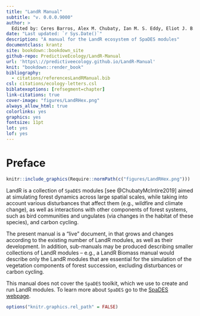 ```yaml
---
title: "LandR Manual"
subtitle: "v. 0.0.0.9000"
author: >
  Edited by: Ceres Barros, Alex M. Chubaty, Ian M. S. Eddy, Eliot J. B. McIntire
date: "Last updated: `r Sys.Date()`"
description: "A manual for the LandR ecosystem of SpaDES modules"
documentclass: krantz
site: bookdown::bookdown_site
github-repo: PredictiveEcology/LandR-Manual
url: 'https\://predictiveecology.github.io/LandR-Manual'
knit: "bookdown::render_book"
bibliography:
  - citations/referencesLandRManual.bib
csl: citations/ecology-letters.csl
biblatexoptions: [refsegment=chapter]
link-citations: true
cover-image: "figures/LandRHex.png"
always_allow_html: true
colorlinks: yes
graphics: yes
fontsize: 11pt
lot: yes
lof: yes
---
```


<!-- manual version TODO: link to date and commit of manual/project repo -->

# Preface {-}

```r
knitr::include_graphics(Require::normPath(c("figures/LandRHex.png")))
```

LandR is a collection of `SpaDES` modules [see @ChubatyMcIntire2019] aimed at
simulating forest dynamics across large spatial scales, while taking into
account various disturbances that affect them (e.g., wildfire and climate
change), as well as interactions with other components of forest systems, such
as bird communities and ungulates (via changes in the habitat of these species),
and carbon cycling.

The present manual is a "live" document, in that grows and changes according to
the existing number of LandR modules, as well as their development. In addition,
sub-manuals may be produced describing smaller collections of LandR modules --
e.g., a LandR Biomass manual would describe only the LandR modules that are
essential for the simulation of the vegetation components of forest succession,
excluding disturbances or carbon cycling.

This manual does not cover the `SpaDES` toolkit, which we use to create and run
LandR modules. To learn more about `SpaDES` go to the [SpaDES
webpage](https://spades.predictiveecology.org/).

```r
options("knitr.graphics.rel_path" = FALSE)
```
